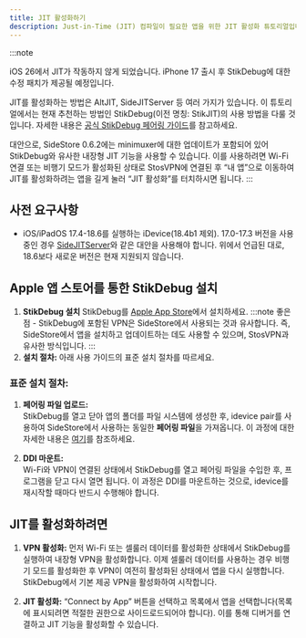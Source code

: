 ```yaml
---
title: JIT 활성화하기
description: Just-in-Time (JIT) 컴파일이 필요한 앱을 위한 JIT 활성화 튜토리얼입니다.
---
```


:::note

iOS 26에서 JIT가 작동하지 않게 되었습니다. iPhone 17 출시 후 StikDebug에 대한 수정 패치가 제공될 예정입니다.

JIT를 활성화하는 방법은 AltJIT, SideJITServer 등 여러 가지가 있습니다. 이 튜토리얼에서는 현재 추천하는 방법인 StikDebug(이전 명칭: StikJIT)의 사용 방법을 다룰 것입니다. 자세한 내용은 [공식 StikDebug 페어링 가이드](https://github.com/StephenDev0/StikDebug-Guide/blob/main/pairing_file.md)를 참고하세요. 

대안으로, SideStore 0.6.2에는 minimuxer에 대한 업데이트가 포함되어 있어 StikDebug와 유사한 내장형 JIT 기능을 사용할 수 있습니다. 이를 사용하려면 Wi-Fi 연결 또는 비행기 모드가 활성화된 상태로 StosVPN에 연결된 후 “내 앱”으로 이동하여 JIT를 활성화하려는 앱을 길게 눌러 “JIT 활성화”를 터치하시면 됩니다.
:::

## 사전 요구사항
* iOS/iPadOS 17.4-18.6를 실행하는 iDevice(18.4b1 제외). 17.0-17.3 버전을 사용 중인 경우 [SideJITServer](https://github.com/nythepegasus/SideJITServer)와 같은 대안을 사용해야 합니다. 위에서 언급된 대로, 18.6보다 새로운 버전은 현재 지원되지 않습니다.

## Apple 앱 스토어를 통한 StikDebug 설치
   
1. **StikDebug 설치**
   StikDebug를 [Apple App Store](https://apps.apple.com/us/app/stikdebug/id6744045754)에서 설치하세요.
:::note 
좋은 점 - StikDebug에 포함된 VPN은 SideStore에서 사용되는 것과 유사합니다. 즉, SideStore에서 앱을 설치하고 업데이트하는 데도 사용할 수 있으며, StosVPN과 유사한 방식입니다.
:::
2. **설치 절차:**
   아래 사용 가이드의 표준 설치 절차를 따르세요.

### 표준 설치 절차:

1. **페어링 파일 업로드:**  
   StikDebug를 열고 닫아 앱의 폴더를 파일 시스템에 생성한 후, idevice pair를 사용하여 SideStore에서 사용하는 동일한 **페어링 파일**을 가져옵니다. 이 과정에 대한 자세한 내용은 [여기](https://github.com/StephenDev0/StikDebug-Guide/blob/main/pairing_file.md)를 참조하세요.

2. **DDI 마운트:**  
   Wi-Fi와 VPN이 연결된 상태에서 StikDebug를 열고 페어링 파일을 수입한 후, 프로그램을 닫고 다시 열면 됩니다. 이 과정은 DDI를 마운트하는 것으로, idevice를 재시작할 때마다 반드시 수행해야 합니다.

## JIT를 활성화하려면

1. **VPN 활성화:** 
   먼저 Wi-Fi 또는 셀룰러 데이터를 활성화한 상태에서 StikDebug를 실행하여 내장형 VPN을 활성화합니다. 이제 셀룰러 데이터를 사용하는 경우 비행기 모드를 활성화한 후 VPN이 여전히 활성화된 상태에서 앱을 다시 실행합니다. StikDebug에서 기본 제공 VPN을 활성화하여 시작합니다.
   
2. **JIT 활성화:** 
   “Connect by App” 버튼을 선택하고 목록에서 앱을 선택합니다(목록에 표시되려면 적절한 권한으로 사이드로드되어야 합니다). 이를 통해 디버거를 연결하고 JIT 기능을 활성화할 수 있습니다.